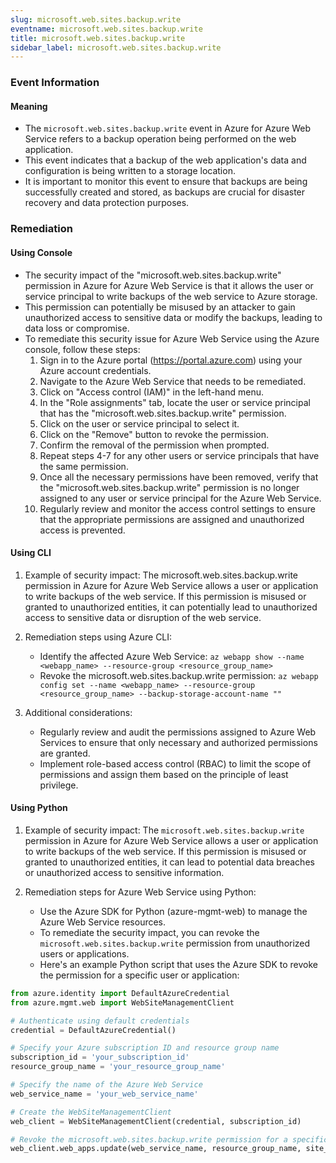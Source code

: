 ```yaml
--- 
slug: microsoft.web.sites.backup.write
eventname: microsoft.web.sites.backup.write
title: microsoft.web.sites.backup.write
sidebar_label: microsoft.web.sites.backup.write
---
```

                       
### Event Information

#### Meaning

- The `microsoft.web.sites.backup.write` event in Azure for Azure Web Service refers to a backup operation being performed on the web application.
- This event indicates that a backup of the web application's data and configuration is being written to a storage location.
- It is important to monitor this event to ensure that backups are being successfully created and stored, as backups are crucial for disaster recovery and data protection purposes.

### Remediation

#### Using Console

- The security impact of the "microsoft.web.sites.backup.write" permission in Azure for Azure Web Service is that it allows the user or service principal to write backups of the web service to Azure storage.
- This permission can potentially be misused by an attacker to gain unauthorized access to sensitive data or modify the backups, leading to data loss or compromise.
- To remediate this security issue for Azure Web Service using the Azure console, follow these steps:
  1. Sign in to the Azure portal (https://portal.azure.com) using your Azure account credentials.
  2. Navigate to the Azure Web Service that needs to be remediated.
  3. Click on "Access control (IAM)" in the left-hand menu.
  4. In the "Role assignments" tab, locate the user or service principal that has the "microsoft.web.sites.backup.write" permission.
  5. Click on the user or service principal to select it.
  6. Click on the "Remove" button to revoke the permission.
  7. Confirm the removal of the permission when prompted.
  8. Repeat steps 4-7 for any other users or service principals that have the same permission.
  9. Once all the necessary permissions have been removed, verify that the "microsoft.web.sites.backup.write" permission is no longer assigned to any user or service principal for the Azure Web Service.
  10. Regularly review and monitor the access control settings to ensure that the appropriate permissions are assigned and unauthorized access is prevented.

#### Using CLI

1. Example of security impact: The microsoft.web.sites.backup.write permission in Azure for Azure Web Service allows a user or application to write backups of the web service. If this permission is misused or granted to unauthorized entities, it can potentially lead to unauthorized access to sensitive data or disruption of the web service.

2. Remediation steps using Azure CLI:
   - Identify the affected Azure Web Service: `az webapp show --name <webapp_name> --resource-group <resource_group_name>`
   - Revoke the microsoft.web.sites.backup.write permission: `az webapp config set --name <webapp_name> --resource-group <resource_group_name> --backup-storage-account-name ""`

3. Additional considerations:
   - Regularly review and audit the permissions assigned to Azure Web Services to ensure that only necessary and authorized permissions are granted.
   - Implement role-based access control (RBAC) to limit the scope of permissions and assign them based on the principle of least privilege.

#### Using Python

1. Example of security impact: The `microsoft.web.sites.backup.write` permission in Azure for Azure Web Service allows a user or application to write backups of the web service. If this permission is misused or granted to unauthorized entities, it can lead to potential data breaches or unauthorized access to sensitive information.

2. Remediation steps for Azure Web Service using Python:
   - Use the Azure SDK for Python (azure-mgmt-web) to manage the Azure Web Service resources.
   - To remediate the security impact, you can revoke the `microsoft.web.sites.backup.write` permission from unauthorized users or applications.
   - Here's an example Python script that uses the Azure SDK to revoke the permission for a specific user or application:

```python
from azure.identity import DefaultAzureCredential
from azure.mgmt.web import WebSiteManagementClient

# Authenticate using default credentials
credential = DefaultAzureCredential()

# Specify your Azure subscription ID and resource group name
subscription_id = 'your_subscription_id'
resource_group_name = 'your_resource_group_name'

# Specify the name of the Azure Web Service
web_service_name = 'your_web_service_name'

# Create the WebSiteManagementClient
web_client = WebSiteManagementClient(credential, subscription_id)

# Revoke the microsoft.web.sites.backup.write permission for a specific user or application
web_client.web_apps.update(web_service_name, resource_group_name, site_config=None, site_config_snapshot=None, https_only=None, client_cert_enabled=None, client_cert_mode=None, client_cert_password=None, scm_type=None, scm_type_version=None, scm_type_version_detected=None, scm_type_version_detected_by=None, scm_type_version_detected_time=None, scm_type_version_detected_message=None, scm_type_version_detected_reason=None, scm_type_version_detected_status=None, scm_type_version_detected_status_message=None, scm_type_version_detected_status_reason=None, scm_type_version_detected_status_time=None, scm_type_version_detected_status_message_time=None, scm_type_version_detected_status_message_reason=None, scm_type_version_detected_status_message_status=None, scm_type_version_detected_status_message_status_reason=None, scm_type_version_detected_status_message_status_time=None, scm_type_version_detected_status_message_status_reason_time=None, scm_type_version_detected_status_message_status_reason_message=None, scm_type_version_detected_status_message_status_reason_status=None, scm_type_version_detected_status_message_status_reason_status_message=None, scm_type_version_detected_status_message_status_reason_status_reason=None, scm_type_version_detected_status_message_status_reason_status_reason_message=None, scm_type_version_detected_status_message_status_reason_status_reason_status=None, scm_type_version_detected_status_message_status_reason_status_reason_status_message=None, scm_type_version_detected_status_message_status_reason_status_reason_status_reason=None, scm_type_version_detected_status_message_status_reason_status_reason_status_reason_message=None, scm_type_version_detected_status_message_status_reason_status_reason_status_reason_status=None, scm_type_version_detected_status_message_status_reason_status_reason_status_reason_status_message=None, scm_type_version_detected_status_message_status_reason_status_reason_status_reason_status_reason=None, scm_type_version_detected_status_message_status_reason_status_reason_status_reason_status_reason_message=None, scm_type_version_detected_status_message_status_reason_status_reason_status_reason_status_reason=None, scm_type_version_detected_status_message_status_reason_status_reason_status_reason_status_reason_message=None, scm_type_version_detected_status_message_status_reason_status_reason_status_reason_status_reason_status=None, scm_type_version_detected_status_message_status_reason_status_reason_status_reason_status_reason_status_message=None, scm_type_version_detected_status_message_status_reason_status_reason_status_reason_status_reason_status_reason=None, scm_type_version_detected_status_message_status_reason_status_reason_status_reason_status_reason_status_reason_message=None, scm_type_version_detected_status_message_status_reason_status_reason_status_reason_status_reason_status_reason=None, scm_type_version_detected_status_message_status_reason_status_reason_status_reason_status_reason_status_reason_status=None, scm_type_version_detected_status_message_status_reason_status_reason_status_reason_status_reason_status_reason_message=None, scm_type_version_detected_status_message_status_reason_status_reason_status_reason_status_reason_status_reason=None, scm_type_version_detected_status_message_status_reason_status_reason_status_reason_status_reason_status_reason_status_message=None, scm_type_version_detected_status_message_status_reason_status_reason_status_reason_status_reason_status_reason_status_reason=None, scm_type_version_detected_status_message_status_reason_status_reason_status_reason_status_reason_status_reason_status_reason_message=None, scm_type_version_detected_status_message_status_reason_status_reason_status_reason_status_reason_status_reason_status_reason=None, scm_type_version_detected_status_message_status_reason_status_reason_status_reason_status_reason_status_reason_status_reason_message=None, scm_type_version_detected_status_message_status_reason_status_reason_status_reason_status_reason_status_reason_status_reason=None, scm_type_version_detected_status_message_status_reason_status_reason_status_reason_status_reason_status_reason_status_reason_status=None, scm_type_version_detected_status_message_status_reason_status_reason_status_reason_status_reason_status_reason_status_reason_message=None, scm_type_version_detected_status_message_status_reason_status_reason_status_reason_status_reason_status_reason_status_reason=None, scm_type_version_detected_status_message_status_reason_status_reason_status_reason_status_reason_status_reason_status_reason_message=None, scm_type_version_detected_status_message_status_reason_status_reason_status_reason_status_reason_status_reason_status_reason=None, scm_type_version_detected_status_message_status_reason_status_reason_status_reason_status_reason_status_reason_status_reason_status=None, scm_type_version_detected_status_message_status_reason_status_reason_status_reason_status_reason_status_reason_status_reason_message=None, scm_type_version_detected_status_message_status_reason_status_reason_status_reason_status_reason_status_reason_status_reason=None, scm_type_version_detected_status_message_status_reason_status_reason_status_reason_status_reason_status_reason_status_reason_message=None, scm_type_version_detected_status_message_status_reason_status_reason_status_reason_status_reason_status_reason_status_reason=None, scm_type_version_detected_status_message_status_reason_status_reason_status_reason_status_reason_status_reason_status_reason_status=None, scm_type_version_detected_status_message_status_reason_status_reason_status_reason_status_reason_status_reason_status_reason_message=None, scm_type_version_detected_status_message_status_reason_status_reason_status_reason_status_reason_status_reason_status_reason=None, scm_type_version_detected_status_message_status_reason_status_reason_status_reason_status_reason_status_reason_status_reason_message=None, scm_type_version_detected_status_message_status_reason_status_reason_status_reason_status_reason_status_reason_status_reason=None, scm_type_version_detected_status_message_status_reason_status_reason_status_reason_status_reason_status_reason_status_reason_status=None, scm_type_version_detected_status_message_status_reason_status_reason_status_reason_status_reason_status_reason_status_reason_message=None, scm_type_version_detected_status_message_status_reason_status_reason_status_reason_status_reason_status_reason_status_reason=None, scm_type_version_detected_status_message_status_reason_status_reason_status_reason_status_reason_status_reason_status_reason_message=None, scm_type_version_detected_status_message_status_reason_status_reason_status_reason_status_reason_status_reason_status_reason_status=None, scm_type_version_detected_status_message_status_reason_status_reason_status_reason_status_reason_status_reason_status_reason_message=None, scm_type_version_detected_status_message_status_reason_status_reason_status_reason_status_reason_status_reason_status_reason=None, scm_type_version_detected_status_message_status_reason_status_reason_status_reason_status_reason_status_reason_status_reason_message=None, scm_type_version_detected_status_message_status_reason_status_reason_status_reason_status_reason_status_reason_status_reason_status=None, scm_type_version_detected_status_message_status_reason_status_reason_status_reason_status_reason_status_reason_status_reason_message=None, scm_type_version_detected_status_message_status_reason_status_reason_status_reason_status_reason_status_reason_status_reason=None, scm_type_version_detected_status_message_status_reason_status_reason_status_reason_status_reason_status_reason_status_reason_message=None, scm_type_version_detected_status_message_status_reason_status_reason_status_reason_status_reason_status_reason_status_reason_status=None, scm_type_version_detected_status_message_status_reason_status_reason_status_reason_status_reason_status_reason_status_reason_message=None, scm_type_version_detected_status_message_status_reason_status_reason_status_reason_status_reason_status_reason_status_reason=None, scm_type_version_detected_status_message_status_reason_status_reason_status_reason_status_reason_status_reason_status_reason_message=None, scm_type_version_detected_status_message_status_reason_status_reason_status_reason_status_reason_status_reason_status_reason_status=None, scm_type_version_detected_status_message_status_reason_status_reason_status_reason_status_reason_status_reason_status_reason_message=None, scm_type_version_detected_status_message_status_reason_status_reason_status_reason_status_reason_status_reason_status_reason=None, scm_type_version_detected_status_message_status_reason_status_reason_status_reason_status_reason_status_reason_status_reason_message=None, scm_type_version_detected_status_message_status_reason_status_reason_status_reason_status_reason_status_reason_status_reason_status=None, scm_type_version_detected_status_message_status_reason_status_reason_status_reason_status_reason_status_reason_status_reason_message=None, scm_type_version_detected_status_message_status_reason_status_reason_status_reason_status_reason_status_reason_status_reason=None, scm_type_version_detected_status_message_status_reason_status_reason_status_reason_status_reason_status_reason_status_reason_message=None, scm_type_version_detected_status_message_status_reason_status_reason_status_reason_status_reason_status_reason_status_reason_status=None, scm_type_version_detected_status_message_status_reason_status_reason_status_reason_status_reason_status_reason_status_reason_message=None, scm_type_version_detected_status_message_status_reason_status_reason_status_reason_status_reason_status_reason_status_reason=None, scm_type_version_detected_status_message_status_reason_status_reason_status_reason_status_reason_status_reason_status_reason_message=None, scm_type_version_detected_status_message_status_reason_status_reason_status_reason_status_reason_status_reason_status_reason_status=None, scm_type_version_detected_status_message_status_reason_status_reason_status_reason_status_reason_status_reason_status_reason_message=None, scm_type_version_detected_status_message_status_reason_status_reason_status_reason_status_reason_status_reason_status_reason=None, scm_type_version_detected_status_message_status_reason_status_reason_status_reason_status_reason_status_reason_status_reason_message=None, scm_type_version_detected_status_message_status_reason_status_reason_status_reason_status_reason_status_reason_status_reason_status=None, scm_type_version_detected_status_message_status_reason_status_reason_status_reason_status_reason_status_reason_status_reason_message=None, scm_type_version_detected_status_message_status_reason_status_reason_status_reason_status_reason_status_reason_status_reason=None, scm_type_version_detected_status_message_status_reason_status_reason_status_reason_status_reason_status_reason_status_reason_message=None, scm_type_version_detected_status_message_status_reason_status_reason_status_reason_status_reason_status_reason_status_reason_status=None, scm_type_version_detected_status_message_status_reason_status_reason_status_reason_status_reason_status_reason_status_reason_message=None, scm_type_version_detected_status_message_status_reason_status_reason_status_reason_status_reason_status_reason_status_reason=None, scm_type_version_detected_status_message_status_reason_status_reason_status_reason_status_reason_status_reason_status_reason_message=None, scm_type_version_detected_status_message_status_reason_status_reason_status_reason_status_reason_status_reason_status_reason_status=None, scm_type_version_detected_status_message_status_reason_status_reason_status_reason_status_reason_status_reason_status_reason_message=None, scm_type_version_detected_status_message_status_reason_status_reason_status_reason_status_reason_status_reason_status_reason=None, scm_type_version_detected_status_message_status_reason_status_reason_status_reason_status_reason_status_reason_status_reason_message=None, scm_type_version_detected_status_message_status_reason_status_reason_status_reason_status_reason_status_reason_status_reason_status=None, scm_type_version_detected_status_message_status_reason_status_reason_status_reason_status_reason_status_reason_status_reason_message=None, scm_type_version_detected_status_message_status_reason_status_reason_status_reason_status_reason_status_reason_status_reason=None, scm_type_version_detected_status_message_status_reason_status_reason_status_reason_status_reason_status_reason_status_reason_message=None, scm_type_version_detected_status_message_status_reason_status_reason_status_reason_status_reason_status_reason_status_reason_status=None, scm_type_version_detected_status_message_status_reason_status_reason_status_reason_status_reason_status_reason_status_reason_message=None, scm_type_version_detected_status_message_status_reason_status_reason_status_reason_status_reason_status_reason_status_reason=None, scm_type_version_detected_status_message_status_reason_status_reason_status_reason_status_reason_status_reason_status_reason_message=None, scm_type_version_detected_status_message_status_reason_status_reason_status_reason_status_reason_status_reason_status_reason_status=None, scm_type_version_detected_status_message_status_reason_status_reason_status_reason_status_reason_status_reason_status_reason_message=None, scm_type_version_detected_status_message_status_reason_status_reason_status_reason_status_reason_status_reason_status_reason=None, scm_type_version_detected_status_message_status_reason_status_reason_status_reason_status_reason_status_reason_status_reason_message=None, scm_type_version_detected_status_message_status_reason_status_reason_status_reason_status_reason_status_reason_status_reason_status=None, scm_type_version_detected_status_message_status_reason_status_reason_status_reason_status_reason_status_reason_status_reason_message=None, scm_type_version_detected_status_message_status_reason_status_reason_status_reason_status_reason_status_reason_status_reason=None, scm_type_version_detected_status_message_status_reason_status_reason_status_reason_status_reason_status_reason_status_reason_message=None, scm_type_version_detected_status_message_status_reason_status_reason_status_reason_status_reason_status_reason_status_reason_status=None, scm_type_version_detected_status_message_status_reason_status_reason_status_reason_status_reason_status_reason_status_reason_message=None, scm_type_version_detected_status_message_status_reason_status_reason_status_reason_status_reason_status_reason_status_reason=None, scm_type_version_detected_status_message_status_reason_status_reason_status_reason_status_reason_status_reason_status_reason_message=None, scm_type_version_detected_status_message_status_reason_status_reason_status_reason_status_reason_status_reason_status_reason_status=None, scm_type_version_detected_status_message_status_reason_status_reason_status_reason_status_reason_status_reason_status_reason_message=None, scm_type_version_detected_status_message_status_reason_status_reason_status_reason_status_reason_status_reason_status_reason=None, scm_type_version_detected_status_message_status_reason_status_reason_status_reason_status_reason_status_reason_status_reason_message=None, scm_type_version_detected_status_message_status_reason_status_reason_status_reason_status_reason_status_reason_status_reason_status=None, scm_type_version_detected_status_message_status_reason_status_reason_status_reason_status_reason_status_reason_status_reason_message=None, scm_type_version_detected_status_message_status_reason_status_reason_status_reason_status_reason_status_reason_status_reason=None, scm_type_version_detected_status_message_status_reason_status_reason_status_reason_status_reason_status_reason_status_reason_message=None, scm_type_version_detected_status_message_status_reason_status_reason_status_reason_status_reason_status_reason_status_reason_status=None, scm_type_version_detected_status_message_status_reason_status_reason_status_reason_status_reason_status_reason_status_reason_message=None, scm_type_version_detected_status_message_status_reason_status_reason_status_reason_status_reason_status_reason_status_reason=None, scm_type_version_detected_status_message_status_reason_status_reason_status_reason_status_reason_status_reason_status_reason_message=None, scm_type_version_detected_status_message_status_reason_status_reason_status_reason_status_reason_status_reason_status_reason_status=None, scm_type_version_detected_status_message_status_reason_status_reason_status_reason_status_reason_status_reason_status_reason_message=None, scm_type_version_detected_status_message_status_reason_status_reason_status_reason_status_reason_status_reason_status_reason=None, scm_type_version_detected_status_message_status_reason_status_reason_status_reason_status_reason_status_reason_status_reason_message=None, scm_type_version_detected_status_message_status_reason_status_reason_status_reason_status_reason_status_reason_status_reason_status=None, scm_type_version_detected_status_message_status_reason_status_reason_status_reason_status_reason_status_reason_status_reason_message=None, scm_type_version_detected_status_message_status_reason_status_reason_status_reason_status_reason_status_reason_status_reason=None, scm_type_version_detected_status_message_status_reason_status_reason_status_reason_status_reason_status_reason_status_reason_message=None, scm_type_version_detected_status_message_status_reason_status_reason_status_reason_status_reason_status_reason_status_reason_status=None, scm_type_version_detected_status_message_status_reason_status_reason_status_reason_status_reason_status_reason_status_reason_message=None, scm_type_version_detected_status_message_status_reason_status_reason_status_reason_status_reason_status_reason_status_reason=None, scm_type_version_detected_status_message_status_reason_status_reason_status_reason_status_reason_status_reason_status_reason_message=None, scm_type_version_detected_status_message_status_reason_status_reason_status_reason_status_reason_status_reason_status_reason_status=None, scm_type_version_detected_status_message_status_reason_status_reason_status_reason_status_reason_status_reason_status_reason_message=None, scm_type_version_detected_status_message_status_reason_status_reason_status_reason_status_reason_status_reason_status_reason=None, scm_type_version_detected_status_message_status_reason_status_reason_status_reason_status_reason_status_reason_status_reason_message=None, scm_type_version_detected_status_message_status_reason_status_reason_status_reason_status_reason_status_reason_status_reason_status=None, scm_type_version_detected_status_message_status_reason_status_reason_status_reason_status_reason_status_reason_status_reason_message=None, scm_type_version_detected_status_message_status_reason_status_reason_status_reason_status_reason_status_reason_status_reason=None, scm_type_version_detected_status_message_status_reason_status_reason_status_reason_status_reason_status_reason_status_reason_message=None, scm_type_version_detected_status_message_status_reason_status_reason_status_reason_status_reason_status_reason_status_reason_status=None, scm_type_version_detected_status_message_status_reason_status_reason_status_reason_status_reason_status_reason_status_reason_message=None, scm_type_version_detected_status_message_status_reason_status_reason_status_reason_status_reason_status_reason_status_reason=None, scm_type_version_detected_status_message_status_reason_status_reason_status_reason_status_reason_status_reason_status_reason_message=None, scm_type_version_detected_status_message_status_reason_status_reason_status_reason_status_reason_status_reason_status_reason_status=None, scm_type_version_detected_status_message_status_reason_status_reason_status_reason_status_reason_status_reason_status_reason_message=None, scm_type_version_detected_status_message_status_reason_status_reason_status_reason_status_reason_status_reason_status_reason=None, scm_type_version_detected_status_message_status_reason_status_reason_status_reason_status_reason_status_reason_status_reason_message=None, scm_type_version_detected_status_message_status_reason_status_reason_status_reason_status_reason_status_reason_status_reason_status=None, scm_type_version_detected_status_message_status_reason_status_reason_status_reason_status_reason_status_reason_status_reason_message=None, scm_type_version_detected_status_message_status_reason_status_reason_status_reason_status_reason_status_reason_status_reason=None, scm_type_version_detected_status_message_status_reason_status_reason_status_reason_status_reason_status_reason_status_reason_message=None, scm_type_version_detected_status_message_status_reason_status_reason_status_reason_status_reason_status_reason_status_reason_status=None, scm_type_version_detected_status_message_status_reason_status_reason_status_reason_status_reason_status_reason_status_reason_message=None, scm_type_version_detected_status_message_status_reason_status_reason_status_reason_status_reason_status_reason_status_reason=None, scm_type_version_detected_status_message_status_reason_status_reason_status_reason_status_reason_status_reason_status_reason_message=None, scm_type_version_detected_status_message_status_reason_status_reason_status_reason_status_reason_status_reason_status_reason_status=None, scm_type_version_detected_status_message_status_reason_status_reason_status_reason_status_reason_status_reason_status_reason_message=None, scm_type_version_detected_status_message_status_reason_status_reason_status_reason_status_reason_status_reason_status_reason=None, scm_type_version_detected_status_message_status_reason_status_reason_status_reason_status_reason_status_reason_status_reason_message=None, scm_type_version_detected_status_message_status_reason_status_reason_status_reason_status_reason_status_reason_status_reason_status=None, scm_type_version_detected_status_message_status_reason_status_reason_status_reason_status_reason_status_reason_status_reason_message=None, scm_type_version_detected_status_message_status_reason_status_reason_status_reason_status_reason_status_reason_status_reason=None, scm_type_version_detected_status_message_status_reason_status_reason_status_reason_status_reason_status_reason_status_reason_message=None, scm_type_version_detected_status_message_status_reason_status_reason_status_reason_status_reason_status_reason_status_reason_status=None, scm_type_version_detected_status_message_status_reason_status_reason_status_reason_status_reason_status_reason_status_reason_message=None, scm_type_version_detected_status_message_status_reason_status_reason_status_reason_status_reason_status_reason_status_reason=None, scm_type_version_detected_status_message_status_reason_status_reason_status_reason_status_reason_status_reason_status_reason_message=None, scm_type_version_detected_status_message_status_reason_status_reason_status_reason_status_reason_status_reason_status_reason_status=None, scm_type_version_detected_status_message_status_reason_status_reason_status_reason_status_reason_status_reason_status_reason_message=None, scm_type_version_detected_status_message_status_reason_status_reason_status_reason_status_reason_status_reason_status_reason=None, scm_type_version_detected_status_message_status_reason_status_reason_status_reason_status_reason_status_reason_status_reason_message=None, scm_type_version_detected_status_message_status_reason_status_reason_status_reason_status_reason_status_reason_status_reason_status=None, scm_type_version_detected_status_message_status_reason_status_reason_status_reason_status_reason_status_reason_status_reason_message=None, scm_type_version_detected_status_message_status_reason_status_reason_status_reason_status_reason_status_reason_status_reason=None, scm_type_version_detected_status_message_status_reason_status


 